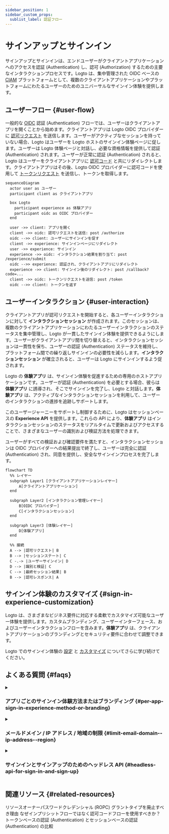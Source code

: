 ```yaml
---
sidebar_position: 1
sidebar_custom_props:
  sublist_label: 認証フロー
---
```


# サインアップとサインイン

サインアップとサインインは、エンドユーザーがクライアントアプリケーションへのアクセスを認証 (Authentication) し、認可 (Authorization) するための主要なインタラクションプロセスです。Logto は、集中管理された OIDC ベースの [CIAM](https://auth.wiki/iam) プラットフォームとして、複数のクライアントアプリケーションやプラットフォームにわたるユーザーのためのユニバーサルなサインイン体験を提供します。

## ユーザーフロー \{#user-flow}

一般的な [OIDC](https://auth.wiki/openid-connect) 認証 (Authentication) フローでは、ユーザーはクライアントアプリを開くことから始めます。クライアントアプリは Logto OIDC プロバイダーに [認可リクエスト](https://auth.wiki/authorization-request) を送信します。ユーザーがアクティブなセッションを持っていない場合、Logto はユーザーを Logto ホストのサインイン体験ページに促します。ユーザーは Logto 体験ページと対話し、必要な資格情報を提供して認証 (Authentication) されます。ユーザーが正常に認証 (Authentication) されると、Logto はユーザーをクライアントアプリに [認可コード](https://auth.wiki/authorization-code-flow#how-does-authorization-code-flow-work) と共にリダイレクトします。クライアントアプリはその後、Logto OIDC プロバイダーに認可コードを使用して [トークンリクエスト](https://auth.wiki/token-request) を送信し、トークンを取得します。

```mermaid
sequenceDiagram
  actor user as ユーザー
  participant client as クライアントアプリ

  box Logto
    participant experience as 体験アプリ
    participant oidc as OIDC プロバイダー
  end

  user ->> client: アプリを開く
  client ->> oidc: 認可リクエストを送信: post /authorize
  oidc -->> client: ユーザーにサインインを促す
  client ->> experience: サインインページにリダイレクト
  user ->> experience: サインイン
  experience ->> oidc: インタラクション結果を割り当て: post /experience/submit
  oidc -->> experience: 認証され、クライアントアプリにリダイレクト
  experience ->> client: サインイン後のリダイレクト: post /callback?code=...
  client ->> oidc: トークンリクエストを送信: post /token
  oidc -->> client: トークンを返す
```

## ユーザーインタラクション \{#user-interaction}

クライアントアプリが認可リクエストを開始すると、各ユーザーインタラクションに対して **インタラクションセッション** が作成されます。このセッションは、複数のクライアントアプリケーションにわたるユーザーインタラクションのステータスを集中管理し、Logto が一貫したサインイン体験を提供できるようにします。ユーザーがクライアントアプリ間を切り替えると、インタラクションセッションは一貫性を保ち、ユーザーの認証 (Authentication) ステータスを維持し、プラットフォーム間での繰り返しサインインの必要性を減らします。**インタラクションセッション** が確立されると、ユーザーは Logto にサインインするよう促されます。

Logto の **体験アプリ** は、サインイン体験を促進するための専用のホストアプリケーションです。ユーザーが認証 (Authentication) を必要とする場合、彼らは **体験アプリ** に誘導され、そこでサインインを完了し、Logto と対話します。**体験アプリ** は、アクティブなインタラクションセッションを利用して、ユーザーのインタラクションの進捗を追跡しサポートします。

このユーザージャーニーをサポートし制御するために、Logto はセッションベースの **Experience API** を提供します。これらの API により、**体験アプリ** はインタラクションセッションのステータスをリアルタイムで更新およびアクセスすることで、さまざまなユーザーの識別および検証方法を処理できます。

ユーザーがすべての検証および確認要件を満たすと、インタラクションセッションは OIDC プロバイダーへの結果提出で終了し、ユーザーは完全に認証 (Authentication) され、同意を提供し、安全なサインインプロセスを完了します。

```mermaid
flowchart TD
  %% レイヤー
  subgraph Layer1 [クライアントアプリケーションレイヤー]
      A[クライアントアプリケーション]
  end

  subgraph Layer2 [インタラクション管理レイヤー]
      B[OIDC プロバイダー]
      C[インタラクションセッション]
  end

  subgraph Layer3 [体験レイヤー]
      D[体験アプリ]
  end

  %% 接続
  A --> |認可リクエスト| B
  B --> |セッションステート| C
  C -.-> |ユーザーサインイン| D
  D --> |識別と検証| C
  C --> |最終セッション結果| B
  B --> |認可レスポンス| A
```

## サインイン体験のカスタマイズ \{#sign-in-experience-customization}

Logto は、さまざまなビジネス要件に対応する柔軟でカスタマイズ可能なユーザー体験を提供します。カスタムブランディング、ユーザーインターフェース、およびユーザーインタラクションフローを含みます。**体験アプリ** は、クライアントアプリケーションのブランディングとセキュリティ要件に合わせて調整できます。

Logto でのサインイン体験の [設定](/end-user-flows/sign-up-and-sign-in/sign-up) と [カスタマイズ](/customization) についてさらに学び続けてください。

## よくある質問 \{#faqs}

<details>
  <summary>

### アプリごとのサインイン体験方法またはブランディング \{#per-app-sign-in-experience-method-or-branding}

</summary>

異なる **サインイン UI** を必要とするアプリケーションや組織のために、Logto は [アプリ固有のブランディング](/customization/match-your-brand#app-specific-branding) と [組織固有のブランディング](/customization/match-your-brand#organization-specific-branding) のカスタマイズをサポートしています。

ユーザータイプやサイトに基づいて異なる **サインイン方法** を提供する必要がある場合は、[認証パラメーター](/end-user-flows/authentication-parameters)（例：`first_screen` や `direct_sign_in`）を使用して、ユーザーをカスタマイズされたサインインオプションを持つエンドユーザーページにルーティングします。

</details>
<details>
  <summary>

### メールドメイン / IP アドレス / 地域の制限 \{#limit-email-domain--ip-address--region}

</summary>

属性ベースのアクセス制御のために、例えばメールドメイン、IP アドレス、または地域に基づいてサインインを制限する場合、Logto の [カスタムトークンクレーム](/developers/custom-token-claims/) 機能を使用して、ユーザーの属性に基づいて認可リクエストを拒否または許可できます。

</details>
<details>
  <summary>

### サインインとサインアップのためのヘッドレス API \{#headless-api-for-sign-in-and-sign-up}

</summary>

現在、Logto はサインインとサインアップのためのヘッドレス API を提供していません。ただし、[独自の UI を持ち込む](/customization/bring-your-ui/) を使用して、サインインとサインアップの体験をカスタマイズできます。

</details>

## 関連リソース \{#related-resources}

<Url href="https://blog.logto.io/deprecated-ropc-grant-type">
  リソースオーナーパスワードクレデンシャル (ROPC) グラントタイプを廃止すべき理由
</Url>

<Url href="https://blog.logto.io/implicit-flow-is-dead">
  なぜインプリシットフローではなく認可コードフローを使用すべきか？
</Url>

<Url href="https://blog.logto.io/token-based-authentication-vs-session-based-authentication">
  トークンベースの認証 (Authentication) とセッションベースの認証 (Authentication) の比較
</Url>
